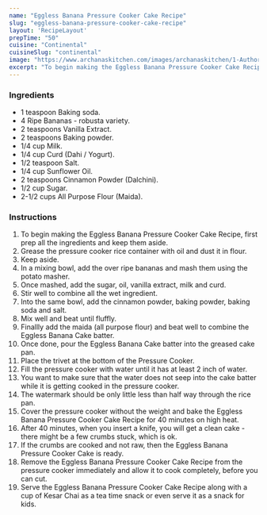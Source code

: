 ---
name: "Eggless Banana Pressure Cooker Cake Recipe"
slug: "eggless-banana-pressure-cooker-cake-recipe"
layout: 'RecipeLayout'
prepTime: "50"
cuisine: "Continental"
cuisineSlug: "continental"
image: "https://www.archanaskitchen.com/images/archanaskitchen/1-Author/admin/Eggless_Banana_Pressure_Cooker_Cake_Recipe.jpg"
excerpt: "To begin making the Eggless Banana Pressure Cooker Cake Recipe, first prep all the ingredients and keep them aside"
---

### Ingredients

- 1 teaspoon Baking soda.
- 4 Ripe Bananas - robusta variety.
- 2 teaspoons Vanilla Extract.
- 2 teaspoons Baking powder.
- 1/4 cup Milk.
- 1/4 cup Curd (Dahi / Yogurt).
- 1/2 teaspoon Salt.
- 1/4 cup Sunflower Oil.
- 2 teaspoons Cinnamon Powder (Dalchini).
- 1/2 cup Sugar.
- 2-1/2 cups All Purpose Flour (Maida).

### Instructions

1. To begin making the Eggless Banana Pressure Cooker Cake Recipe, first prep all the ingredients and keep them aside.
1. Grease the pressure cooker rice container with oil and dust it in flour.
1. Keep aside.
1. In a mixing bowl, add the over ripe bananas and mash them using the potato masher.
1. Once mashed, add the sugar, oil, vanilla extract, milk and curd.
1. Stir well to combine all the wet ingredient.
1. Into the same bowl, add the cinnamon powder, baking powder, baking soda and salt.
1. Mix well and beat until fluffly.
1. Finallly add the maida (all purpose flour) and beat well to combine the Eggless Banana Cake batter.
1. Once done, pour the Eggless Banana Cake batter into the greased cake pan.
1. Place the trivet at the bottom of the Pressure Cooker.
1. Fill the pressure cooker with water until it has at least 2 inch of water.
1. You want to make sure that the water does not seep into the cake batter while it is getting cooked in the pressure cooker.
1. The watermark should be only little less than half way through the rice pan.
1. Cover the pressure cooker without the weight and bake the Eggless Banana Pressure Cooker Cake Recipe for 40 minutes on high heat.
1. After 40 minutes, when you insert a knife, you will get a clean cake - there might be a few crumbs stuck, which is ok.
1. If the crumbs are cooked and not raw, then the Eggless Banana Pressure Cooker Cake is ready.
1. Remove the Eggless Banana Pressure Cooker Cake Recipe from the pressure cooker immediately and allow it to cook completely, before you can cut.
1. Serve the Eggless Banana Pressure Cooker Cake Recipe along with a cup of Kesar Chai as a tea time snack or even serve it as a snack for kids.
